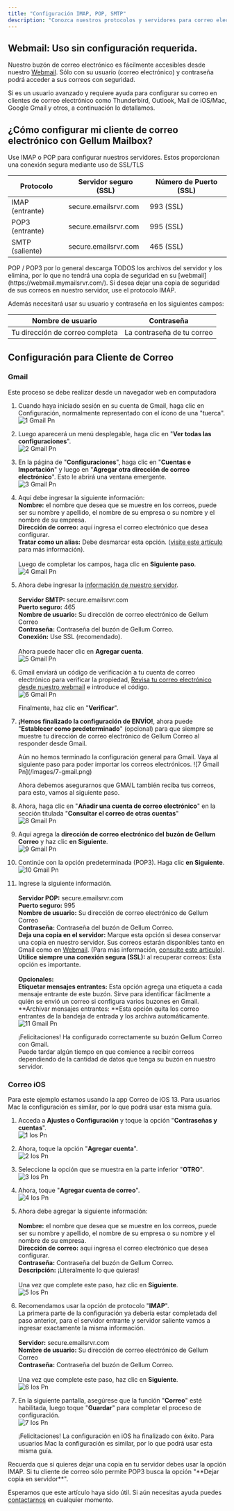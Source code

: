 ```yaml
---
title: "Configuración IMAP, POP, SMTP"
description: "Conozca nuestros protocolos y servidores para correo electrónico empresarial."
---
```


## Webmail: Uso sin configuración requerida.

Nuestro buzón de correo electrónico es fácilmente accesibles desde nuestro [Webmail](https://webmail.mymailsrvr.com/). Sólo con su usuario (correo electrónico) y contraseña podrá acceder a sus correos con seguridad.

Si es un usuario avanzado y requiere ayuda para configurar su correo en clientes de correo electrónico como Thunderbird, Outlook, Mail de iOS/Mac, Google Gmail y otros, a continuación lo detallamos.

## ¿Cómo configurar mi cliente de correo electrónico con Gellum Mailbox?

Use IMAP o POP para configurar nuestros servidores. Estos proporcionan una conexión segura mediante uso de SSL/TLS

| Protocolo       | Servidor seguro (SSL) | Número de Puerto (SSL) |
| --------------- | --------------------- | ---------------------- |
| IMAP (entrante) | secure.emailsrvr.com  | 993 (SSL)              |
| POP3 (entrante) | secure.emailsrvr.com  | 995 (SSL)              |
| SMTP (saliente) | secure.emailsrvr.com  | 465 (SSL)              |

<Warning>
  POP / POP3 por lo general descarga TODOS los archivos del servidor y los elimina, por lo que no tendrá una copia de seguridad en su [webmail](https://webmail.mymailsrvr.com/). Si desea dejar una copia de seguridad de sus correos en nuestro servidor, use el protocolo IMAP.
</Warning>

Además necesitará usar su usuario y contraseña en los siguientes campos:

| Nombre de usuario               | Contraseña                 |
| ------------------------------- | -------------------------- |
| Tu dirección de correo completa | La contraseña de tu correo |

## Configuración para Cliente de Correo

### Gmail

Este proceso se debe realizar desde un navegador web en computadora

 1. Cuando haya iniciado sesión en su cuenta de Gmail, haga clic en Configuración, normalmente representado con el ícono de una "tuerca".\
    ![1 Gmail Pn](/images/1-gmail.png)
 2. Luego aparecerá un menú desplegable, haga clic en "**Ver todas las configuraciones**".\
    ![2 Gmail Pn](/images/2-gmail.png)
 3. En la página de "**Configuraciones**", haga clic en "**Cuentas e Importación**" y luego en "**Agregar otra dirección de correo electrónico**". Esto le abrirá una ventana emergente.\
    ![3 Gmail Pn](/images/3-gmail.png)
 4. Aquí debe ingresar la siguiente información:\
    **Nombre:** el nombre que desea que se muestre en los correos, puede ser su nombre y apellido, el nombre de su empresa o su nombre y el nombre de su empresa.\
    **Dirección de correo:** aquí ingresa el correo electrónico que desea configurar.\
    **Tratar como un alias:** Debe desmarcar esta opción. ([visite este artículo](https://support.google.com/a/answer/1710338) para más información).\
    \
    Luego de completar los campos, haga clic en **Siguiente paso**.\
    ![4 Gmail Pn](/images/4-gmail.png)
 5. Ahora debe ingresar la [información de nuestro servidor](#%C2%BFc%C3%B3mo-configurar-mi-cliente-de-correo-electr%C3%B3nico-con-gellum-mailbox%3F).\
    \
    **Servidor SMTP:** secure.emailsrvr.com\
    **Puerto seguro:** 465\
    **Nombre de usuario:** Su dirección de correo electrónico de Gellum Correo\
    **Contraseña:** Contraseña del buzón de Gellum Correo.\
    **Conexión:** Use SSL (recomendado).\
    \
    Ahora puede hacer clic en **Agregar cuenta**.\
    ![5 Gmail Pn](/images/5-gmail.png)
 6. Gmail enviará un código de verificación a tu cuenta de correo electrónico para verificar la propiedad, [Revisa tu correo electrónico desde nuestro webmail](https://webmail.mymailsrvr.com/) e introduce el código. \
    ![6 Gmail Pn](/images/6-gmail.png)

    Finalmente, haz clic en "**Verificar**".
 7. **¡Hemos finalizado la configuración de ENVÍO\!**, ahora puede "**Establecer como predeterminado**" (opcional) para que siempre se muestre tu dirección de correo electrónico de Gellum Correo al responder desde Gmail.

    <Info>
      Aún no hemos terminado la configuración general para Gmail. Vaya al siguiente paso para poder importar los correos electrónicos.
    </Info>
    ![7 Gmail Pn](/images/7-gmail.png)

    Ahora debemos asegurarnos que GMAIL también reciba tus correos, para esto, vamos al siguiente paso.
 8. Ahora, haga clic en "**Añadir una cuenta de correo electrónico**" en la sección titulada "**Consultar el correo de otras cuentas**"\
    ![8 Gmail Pn](/images/8-gmail.png)
 9. Aquí agrega la **dirección de correo electrónico del buzón de Gellum Correo** y haz clic **en Siguiente**.\
    ![9 Gmail Pn](/images/9-gmail.png)
10. Continúe con la opción predeterminada (POP3). Haga clic **en Siguiente**.\
    ![10 Gmail Pn](/images/10-gmail.png)
11. Ingrese la siguiente información.\
    \
    **Servidor POP:** secure.emailsrvr.com\
    **Puerto seguro:** 995\
    **Nombre de usuario:** Su dirección de correo electrónico de Gellum Correo\
    **Contraseña:** Contraseña del buzón de Gellum Correo.\
    **Deja una copia en el servidor:** Marque esta opción si desea conservar una copia en nuestro servidor. Sus correos estarán disponibles tanto en Gmail como en [Webmail](https://webmail.mymailsrvr.com/). (Para más información, [consulte este artículo](https://support.google.com/mail/answer/21289)).\
    **Utilice siempre una conexión segura (SSL):** al recuperar correos: Esta opción es importante.\
    \
    **Opcionales:**\
    **Etiquetar mensajes entrantes:** Esta opción agrega una etiqueta a cada mensaje entrante de este buzón. Sirve para identificar fácilmente a quién se envió un correo si configura varios buzones en Gmail.\
    **Archivar mensajes entrantes: **Esta opción quita los correo entrantes de la bandeja de entrada y los archiva automáticamente.\
    ![11 Gmail Pn](/images/11-gmail.png)

    ¡Felicitaciones\! Ha configurado correctamente su buzón Gellum Correo con Gmail.\
    Puede tardar algún tiempo en que comience a recibir correos dependiendo de la cantidad de datos que tenga su buzón en nuestro servidor.

### Correo iOS

Para este ejemplo estamos usando la app Correo de iOS 13. Para usuarios Mac la configuración es similar, por lo que podrá usar esta misma guía.

1. Acceda a **Ajustes o Configuración** y toque la opción "**Contraseñas y cuentas**". \
   ![1 Ios Pn](/images/1-ios.png)
2. Ahora, toque la opción "**Agregar cuenta**".\
   ![2 Ios Pn](/images/2-ios.png)
3. Seleccione la opción que se muestra en la parte inferior "**OTRO**".\
   ![3 Ios Pn](/images/3-ios.png)
4. Ahora, toque "**Agregar cuenta de correo**".\
   ![4 Ios Pn](/images/4-ios.png)
5. Ahora debe agregar la siguiente información:\
   \
   **Nombre:** el nombre que desea que se muestre en los correos, puede ser su nombre y apellido, el nombre de su empresa o su nombre y el nombre de su empresa.\
   **Dirección de correo:** aquí ingresa el correo electrónico que desea configurar.\
   **Contraseña:** Contraseña del buzón de Gellum Correo.\
   **Descripción:** ¡Literalmente lo que quieras\!\
   \
   Una vez que complete este paso, haz clic en **Siguiente**.\
   ![5 Ios Pn](/images/5-ios.png)
6. Recomendamos usar la opción de protocolo "**IMAP**". \
   La primera parte de la configuración ya debería estar completada del paso anterior, para el servidor entrante y servidor saliente vamos a ingresar exactamente la misma información.\
   \
   **Servidor:** secure.emailsrvr.com\
   **Nombre de usuario:** Su dirección de correo electrónico de Gellum Correo\
   **Contraseña:** Contraseña del buzón de Gellum Correo.\
   \
   Una vez que complete este paso, haz clic en **Siguiente**.\
   ![6 Ios Pn](/images/6-ios.png)
7. En la siguiente pantalla, asegúrese que la función "**Correo**" esté habilitada, luego toque "**Guardar**" para completar el proceso de configuración.\
   ![7 Ios Pn](/images/7-ios.png)

   ¡Felicitaciones\! La configuración en iOS ha finalizado con éxito. Para usuarios Mac la configuración es similar, por lo que podrá usar esta misma guía.

<Tip>
  Recuerda que si quieres dejar una copia en tu servidor debes usar la opción IMAP. Si tu cliente de correo sólo permite POP3 busca la opción "**Dejar copia en servidor**".
</Tip>

Esperamos que este artículo haya sido útil. Si aún necesitas ayuda puedes [contactarnos](https://gellum.com/contacto) en cualquier momento.